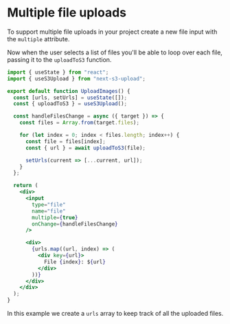 # Multiple file uploads

To support multiple file uploads in your project create a new file input with the `multiple` attribute.

Now when the user selects a list of files you'll be able to loop over each file, passing it to the `uploadToS3` function.

```jsx
import { useState } from "react";
import { useS3Upload } from "next-s3-upload";

export default function UploadImages() {
  const [urls, setUrls] = useState([]);
  const { uploadToS3 } = useS3Upload();

  const handleFilesChange = async ({ target }) => {
    const files = Array.from(target.files);

    for (let index = 0; index < files.length; index++) {
      const file = files[index];
      const { url } = await uploadToS3(file);

      setUrls(current => [...current, url]);
    }
  };

  return (
    <div>
      <input
        type="file"
        name="file"
        multiple={true}
        onChange={handleFilesChange}
      />

      <div>
        {urls.map((url, index) => (
          <div key={url}>
            File {index}: ${url}
          </div>
        ))}
      </div>
    </div>
  );
}
```

In this example we create a `urls` array to keep track of all the uploaded files.
